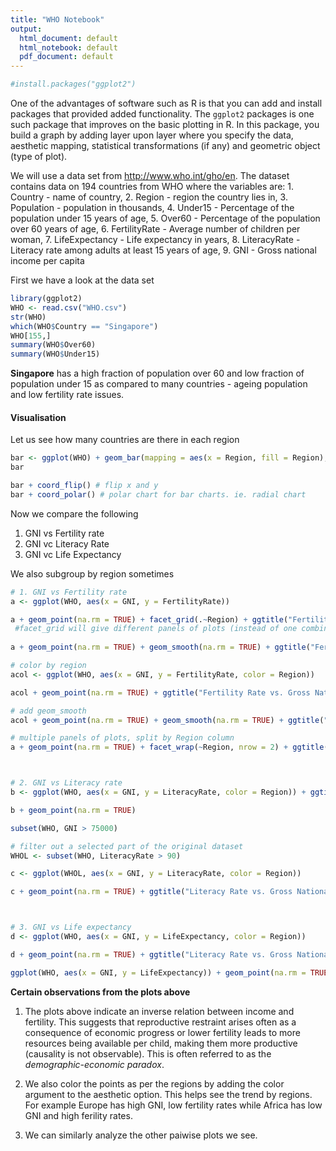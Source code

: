 ```yaml
---
title: "WHO Notebook"
output:
  html_document: default
  html_notebook: default
  pdf_document: default
---
```

```r
#install.packages("ggplot2")
```
One of the advantages of software such as R is that you can add and install packages that provided added functionality. The `ggplot2` packages is one such package that improves on the basic plotting in R. In this package, you build a graph by adding layer upon layer where you specify the data, aesthetic mapping, statistical transformations (if any) and geometric object (type of plot).

We will use a data set from <http://www.who.int/gho/en>. The dataset contains data on 194 countries from WHO where the variables are: 
1. Country - name of country, 
2. Region - region the country lies in, 
3. Population - population in thousands, 
4. Under15 - Percentage of the population under 15 years of age, 
5. Over60 - Percentage of the population over 60 years of age,
6. FertilityRate - Average number of children per woman,
7. LifeExpectancy - Life expectancy in years,
8. LiteracyRate - Literacy rate among adults at least 15 years of age,
9. GNI - Gross national income per capita


First we have a look at the data set
```r
library(ggplot2)
WHO <- read.csv("WHO.csv")
str(WHO)
which(WHO$Country == "Singapore")
WHO[155,]
summary(WHO$Over60)
summary(WHO$Under15)
```

**Singapore** has a high fraction of population over 60 and low fraction of population under 15 as compared to many countries - ageing population and low fertility rate issues.  

#### Visualisation

Let us see how many countries are there in each region
```r
bar <- ggplot(WHO) + geom_bar(mapping = aes(x = Region, fill = Region), show.legend = FALSE, width = 1) +  theme(aspect.ratio = 1) + labs(x = NULL, y = NULL)
bar

bar + coord_flip() # flip x and y
bar + coord_polar() # polar chart for bar charts. ie. radial chart

```



Now we compare the following

1. GNI vs Fertility rate
2. GNI vc Literacy Rate
3. GNI vc Life Expectancy

We also subgroup by region sometimes

```r
# 1. GNI vs Fertility rate
a <- ggplot(WHO, aes(x = GNI, y = FertilityRate))

a + geom_point(na.rm = TRUE) + facet_grid(.~Region) + ggtitle("Fertility Rate vs. Gross National Income") + xlab("Gross National Income") + ylab("Fertility Rate")
 #facet_grid will give different panels of plots (instead of one combined plot), plots separated based on the region
 
a + geom_point(na.rm = TRUE) + geom_smooth(na.rm = TRUE) + ggtitle("Fertility Rate vs. Gross National Income") + xlab("Gross National Income") + ylab("Fertility Rate")

# color by region
acol <- ggplot(WHO, aes(x = GNI, y = FertilityRate, color = Region))

acol + geom_point(na.rm = TRUE) + ggtitle("Fertility Rate vs. Gross National Income") + xlab("Gross National Income") + ylab("Fertility Rate")

# add geom_smooth
acol + geom_point(na.rm = TRUE) + geom_smooth(na.rm = TRUE) + ggtitle("Fertility Rate vs. Gross National Income") + xlab("Gross National Income") + ylab("Fertility Rate")

# multiple panels of plots, split by Region column
a + geom_point(na.rm = TRUE) + facet_wrap(~Region, nrow = 2) + ggtitle("Fertility Rate vs. Gross National Income") + xlab("Gross National Income") + ylab("Fertility Rate")



# 2. GNI vs Literacy rate
b <- ggplot(WHO, aes(x = GNI, y = LiteracyRate, color = Region)) + ggtitle("Literacy Rate vs. Gross National Income") + xlab("Gross National Income") + ylab("Fertility Rate")

b + geom_point(na.rm = TRUE)

subset(WHO, GNI > 75000)

# filter out a selected part of the original dataset
WHOL <- subset(WHO, LiteracyRate > 90)

c <- ggplot(WHOL, aes(x = GNI, y = LiteracyRate, color = Region))

c + geom_point(na.rm = TRUE) + ggtitle("Literacy Rate vs. Gross National Income (top 90 percent literacy)") + xlab("Gross National Income") + ylab("Fertility Rate")



# 3. GNI vs Life expectancy
d <- ggplot(WHO, aes(x = GNI, y = LifeExpectancy, color = Region))

d + geom_point(na.rm = TRUE) + ggtitle("Literacy Rate vs. Gross National Income") + xlab("Gross National Income") + ylab("Life Expectancy")

ggplot(WHO, aes(x = GNI, y = LifeExpectancy)) + geom_point(na.rm = TRUE) + facet_wrap(~Region, nrow = 2) + ggtitle("Literacy Rate vs. Gross National Income") + xlab("Gross National Income") + ylab("Life Expectancy")
```

**Certain observations from the plots above**

1. The plots above indicate an inverse relation between income and fertility.  This suggests that reproductive restraint arises often as a consequence of economic progress or lower fertility leads to more resources being available per child, making them more productive (causality is not observable). This is often referred to as the *demographic-economic paradox*.

2. We also color the points as per the regions by adding the color argument to the aesthetic option. 
This helps see the trend by regions. For example Europe has high GNI, low fertility rates while Africa has low GNI and high ferility rates.

3. We can similarly analyze the other paiwise plots we see.






